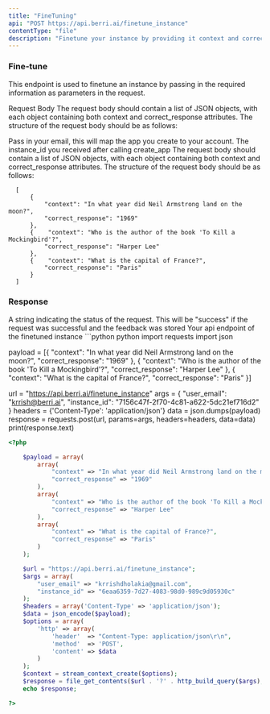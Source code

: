 ```yaml
---
title: "FineTuning"
api: "POST https://api.berri.ai/finetune_instance"
contentType: "file"
description: "Finetune your instance by providing it context and correct answer"
---
```


### Fine-tune

This endpoint is used to finetune an instance by passing
in the required information as parameters in the request.

Request Body
The request body should contain a list of JSON objects, with each object containing both context and correct_response attributes. The structure of the request body should be as follows:

<ParamField body="user_email" type="string">
  Pass in your email, this will map the app you create to your account.
</ParamField>

<ParamField body="instance_id" type="string">
  The instance_id you received after calling create_app
</ParamField>

<ParamField body="data" type="string" default="[]" required>
  The request body should contain a list of JSON objects, with each object containing both context 
  and correct_response attributes. The structure of the request body should be as follows:

```
  [
      {
          "context": "In what year did Neil Armstrong land on the moon?",
          "correct_response": "1969"
      },
      {    "context": "Who is the author of the book 'To Kill a Mockingbird'?",
          "correct_response": "Harper Lee"
      },
      {    "context": "What is the capital of France?",
          "correct_response": "Paris"
      }
  ]
```

</ParamField>

### Response

<ResponseField name="status" type="string">
  A string indicating the status of the request. This will be "success" if the
  request was successful and the feedback was stored
</ResponseField>

<ResponseField name="api_endpoint" type="string">
  Your api endpoint of the finetuned instance
</ResponseField>

<RequestExample>
```python python
import requests
import json

payload = [{
"context": "In what year did Neil Armstrong land on the moon?",
"correct_response": "1969"
}, {
"context": "Who is the author of the book 'To Kill a Mockingbird'?",
"correct_response": "Harper Lee"
}, {
"context": "What is the capital of France?",
"correct_response": "Paris"
}]

url = "https://api.berri.ai/finetune_instance"
args = {
"user_email": "krrish@berri.ai",
"instance_id": "7156c47f-2f70-4c81-a622-5dc21ef716d2"
}
headers = {'Content-Type': 'application/json'}
data = json.dumps(payload)
response = requests.post(url, params=args, headers=headers, data=data)
print(response.text)

```php php
<?php

    $payload = array(
        array(
            "context" => "In what year did Neil Armstrong land on the moon?",
            "correct_response" => "1969"
        ),
        array(
            "context" => "Who is the author of the book 'To Kill a Mockingbird'?",
            "correct_response" => "Harper Lee"
        ),
        array(
            "context" => "What is the capital of France?",
            "correct_response" => "Paris"
        )
    );

    $url = "https://api.berri.ai/finetune_instance";
    $args = array(
        "user_email" => "krrishdholakia@gmail.com",
        "instance_id" => "6eaa6359-7d27-4083-98d0-989c9d05930c"
    );
    $headers = array('Content-Type' => 'application/json');
    $data = json_encode($payload);
    $options = array(
        'http' => array(
            'header'  => "Content-Type: application/json\r\n",
            'method'  => 'POST',
            'content' => $data
        )
    );
    $context = stream_context_create($options);
    $response = file_get_contents($url . '?' . http_build_query($args), false, $context);
    echo $response;

?>
```

</RequestExample>
